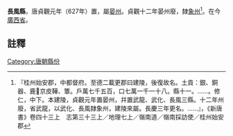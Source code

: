 '''長風縣'''，唐貞觀元年（627年）置，屬[[晏州_(貞觀)|晏州]]。貞觀十二年晏州廢，隸[[象州|象州]]<ref>『桂州始安郡，中都督府。至德二載更郡曰建陵，後復故名。土貢：銀、銅器、鹿京皮鞾、簟。戶萬七千五百，口七萬一千一十八。縣十一。……。修仁，中下。本建陵，貞觀元年置晏州，幷置武龍、武化、長風三縣。十二年州廢，省武龍，以武化、長風隸象州，建陵來屬。長慶三年更名。……』，《新唐書》卷四十三上　志第三十三上／地理七上／嶺南道／嶺南採訪使／桂州始安郡</ref>。在今[[廣西省|廣西省]]。

==註釋==
{{reflist}}
{{行政區劃小作品}}
[[Category:唐朝縣份|Category:唐朝縣份]]